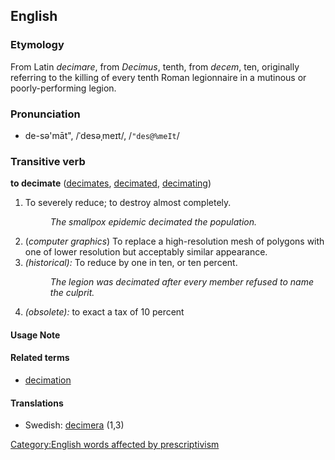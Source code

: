 ==English==
===Etymology===
From Latin ''decimare'', from ''Decimus'', tenth, from ''decem'', ten, originally referring to the killing of every tenth Roman legionnaire in a mutinous or poorly-performing legion.

===Pronunciation===
*de-sə'māt", /ˈdesəˌmeɪt/, /<tt>"des@%meIt</tt>/

===Transitive verb===
'''to decimate''' ([[decimates]], [[decimated]], [[decimating]])

# To severely reduce;  to destroy almost completely.
#: ''The smallpox epidemic decimated the population.''
# (''computer graphics'') To replace a high-resolution mesh of polygons with one of lower resolution but acceptably similar appearance.
#''(historical):'' To reduce by one in ten, or ten percent.
#: ''The legion was decimated after every member refused to name the culprit.''
#''(obsolete):'' to exact a tax of 10 percent 

====Usage Note====

====Related terms====
*[[decimation]]

====Translations====
*Swedish: [[decimera]] (1,3)

[[Category:English words affected by prescriptivism]]